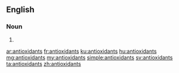 ==English==

===Noun===
{{head|en|plural}}

# {{plural of|antioxidant|lang=en}}

[[ar:antioxidants]]
[[fr:antioxidants]]
[[ku:antioxidants]]
[[hu:antioxidants]]
[[mg:antioxidants]]
[[my:antioxidants]]
[[simple:antioxidants]]
[[sv:antioxidants]]
[[ta:antioxidants]]
[[zh:antioxidants]]